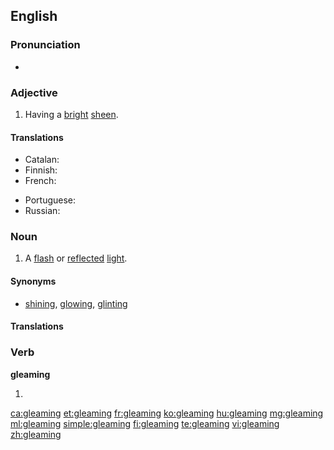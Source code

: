 ==English==

===Pronunciation===
* {{audio|en-us-gleaming.ogg|Audio (US)|lang=en}}
*: {{rhymes|iːmɪŋ|lang=en}}

===Adjective===
{{en-adj}}

# Having a [[bright]] [[sheen]].

====Translations====
{{trans-top|having a bright sheen}}
* Catalan: {{t|ca|llampant}}
* Finnish: {{t|fi|hohtava}}
* French: {{t+|fr|brillant|m}}
{{trans-mid}}
* Portuguese: {{t+|pt|brilhante|m}}
* Russian: {{t+|ru|сверкающий|sc=Cyrl}}
{{trans-bottom}}

===Noun===
{{en-noun}}

# A [[flash]] or [[reflect]]ed [[light]].

====Synonyms====
* [[shining]], [[glowing]], [[glinting]]

====Translations====
{{trans-top|flash or reflected light}}
{{trans-mid}}
{{trans-bottom}}

===Verb===
'''gleaming'''

# {{present participle of|gleam|lang=en}}

[[ca:gleaming]]
[[et:gleaming]]
[[fr:gleaming]]
[[ko:gleaming]]
[[hu:gleaming]]
[[mg:gleaming]]
[[ml:gleaming]]
[[simple:gleaming]]
[[fi:gleaming]]
[[te:gleaming]]
[[vi:gleaming]]
[[zh:gleaming]]